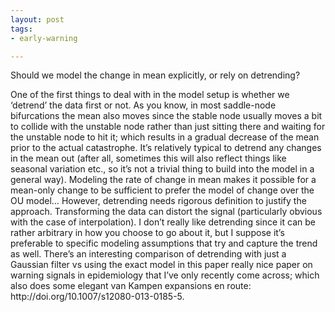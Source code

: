 ```yaml
---
layout: post
tags: 
- early-warning

---
```



Should we model the change in mean explicitly, or rely on detrending?

One of the first things to deal with in the model setup is whether we
'detrend' the data first or not.  As you know, in most saddle-node
bifurcations the mean also moves since the stable node usually moves
a bit to collide with the unstable node rather than just sitting there
and waiting for the unstable node to hit it; which results in a gradual
decrease of the mean prior to the actual catastrophe.  It's relatively
typical to detrend any changes in the mean out (after all, sometimes
this will also reflect things like seasonal variation etc., so it's not
a trivial thing to build into the model in a general way). Modeling
the rate of change in mean makes it possible for a mean-only change
to be sufficient to prefer the model of change over the OU model...
However, detrending needs rigorous definition to justify the approach.
Transforming the data can distort the signal (particularly obvious with
the case of interpolation). I don't really like detrending since it can
be rather arbitrary in how you choose to go about it, but I suppose it's
preferable to specific modeling assumptions that try and capture the
trend as well.  There's an interesting comparison of detrending with
just a Gaussian filter vs using the exact model in this paper really
nice paper on warning signals in epidemiology that I've only recently
come across; which also does some elegant van Kampen expansions en route:
http://doi.org/10.1007/s12080-013-0185-5.

<!--
Consider the mean changes as a function $f(x(t),t)$, we would want an approach that claims to provide a non-parametric estimate of $f$ such that for our data, $x - f(x)$ approximates to the model we fit (e.g. OU model with time-dependent spring constant term alone).
-->


